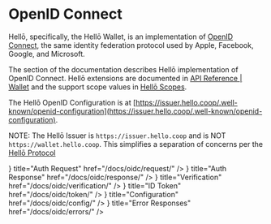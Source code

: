 
# OpenID Connect

Hellō, specifically, the Hellō Wallet, is an implementation of [OpenID Connect](https://openid.net/specs/openid-connect-core-1_0.html), the same identity federation protocol used by Apple, Facebook, Google, and Microsoft. 

The section of the documentation describes Hellō implementation of OpenID Connect. Hellō extensions are documented in [API Reference | Wallet](/docs/apis/wallet) and the support scope values in [Hellō Scopes](/docs/scopes).

The Hellō OpenID Configuration is at [https://issuer.hello.coop/.well-known/openid-configuration](https://issuer.hello.coop/.well-known/openid-configuration).

NOTE: The Hellō Issuer is `https://issuer.hello.coop` and is NOT `https://wallet.hello.coop`. This simplifies a separation of concerns per the [Hellō Protocol]()

<Cards>
  <Card icon={<AuthRequestIcon/>} title="Auth Request" href="/docs/oidc/request/" />
  <Card icon={<AuthResponseIcon/>} title="Auth Response" href="/docs/oidc/response/" />
  <Card icon={<IDTokenIcon/>} title="Verification" href="/docs/oidc/verification/" />
  <Card icon={<IDTokenIcon/>} title="ID Token" href="/docs/oidc/token/" />
  <Card icon={<ConfigIcon/>} title="Configuration" href="/docs/oidc/config/" />
  <Card icon={<ConfigIcon/>} title="Error Responses" href="/docs/oidc/errors/" />

</Cards>